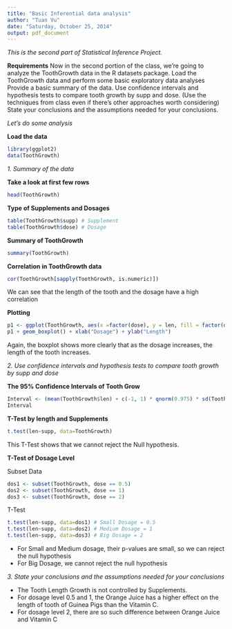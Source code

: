 ```yaml
---
title: "Basic Inferential data analysis"
author: "Tuan Vu"
date: "Saturday, October 25, 2014"
output: pdf_document
---
```


*This is the second part of Statistical Inference Project.*

**Requirements**
Now in the second portion of the class, we're going to analyze the ToothGrowth data in the R datasets package. 
Load the ToothGrowth data and perform some basic exploratory data analyses 
Provide a basic summary of the data.
Use confidence intervals and hypothesis tests to compare tooth growth by supp and dose. (Use the techniques from class even if there's other approaches worth considering)
State your conclusions and the assumptions needed for your conclusions. 

*Let's do some analysis*

**Load the data**
```r
library(ggplot2)
data(ToothGrowth)
```

*1. Summary of the data*

**Take a look at first few rows**
```r
head(ToothGrowth)
```

**Type of Supplements and Dosages**
```r
table(ToothGrowth$supp) # Supplement
table(ToothGrowth$dose) # Dosage
```

**Summary of ToothGrowth**
```r
summary(ToothGrowth)
```

**Correlation in ToothGrowth data**
```r
cor(ToothGrowth[sapply(ToothGrowth, is.numeric)])
```

We can see that the length of the tooth and the dosage have a high correlation

**Plotting**
```r
p1 <- ggplot(ToothGrowth, aes(x =factor(dose), y = len, fill = factor(dose)))
p1 + geom_boxplot() + xlab("Dosage") + ylab("Length")
```

Again, the boxplot shows more clearly that as the dosage increases, the length of the tooth increases.

*2. Use confidence intervals and hypothesis tests to compare tooth growth by supp and dose*

**The 95% Confidence Intervals of Tooth Grow**
```r
Interval <- (mean(ToothGrowth$len) + c(-1, 1) * qnorm(0.975) * sd(ToothGrowth$len)/sqrt(length(ToothGrowth$len)))
Interval
```

**T-Test by length and Supplements**
```r
t.test(len~supp, data=ToothGrowth)
```

This T-Test shows that we cannot reject the Null hypothesis.

**T-Test of Dosage Level**

Subset Data
```r
dos1 <- subset(ToothGrowth, dose == 0.5)
dos2 <- subset(ToothGrowth, dose == 1)
dos3 <- subset(ToothGrowth, dose == 2)
```

T-Test
```r
t.test(len~supp, data=dos1) # Small Dosage = 0.5
t.test(len~supp, data=dos2) # Medium Dosage = 1
t.test(len~supp, data=dos3) # Big Dosage = 2
```

- For Small and Medium dosage, their p-values are small, so we can reject the null hypothesis
- For Big Dosage, we cannot reject the null hypothesis

*3. State your conclusions and the assumptions needed for your conclusions*

- The Tooth Length Growth is not controlled by Supplements.
- For dosage level 0.5 and 1, the Orange Juice has a higher effect on the length of tooth of Guinea Pigs than the Vitamin C.
- For dosage level 2, there are so such difference between Orange Juice and Vitamin C
